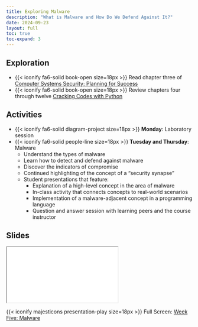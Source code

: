 ```yaml
---
title: Exploring Malware 
description: "What is Malware and How Do We Defend Against It?"
date: 2024-09-23
layout: full
toc: true
toc-expand: 3
---
```


## Exploration

- {{< iconify fa6-solid book-open size=18px >}} Read chapter three of
[Computer Systems Security: Planning for
Success](https://web.njit.edu/~rt494/security/)
- {{< iconify fa6-solid book-open size=18px >}} Review chapters four through twelve 
[Cracking Codes with Python](https://inventwithpython.com/cracking/)

## Activities

- {{< iconify fa6-solid diagram-project size=18px >}} **Monday**: Laboratory session
- {{< iconify fa6-solid people-line size=18px >}} **Tuesday and Thursday**: Malware
  - Understand the types of malware
  - Learn how to detect and defend against malware
  - Discover the indicators of compromise
  - Continued highlighting of the concept of a "security synapse"
  - Student presentations that feature:
    - Explanation of a high-level concept in the area of malware
    - In-class activity that connects concepts to real-world scenarios
    - Implementation of a malware-adjacent concept in a programming language
    - Question and answer session with learning peers and the course instructor

## Slides

```{=html}
<iframe class="slide-deck" src="../../slides/weekfive/"></iframe>
```

{{< iconify majesticons presentation-play size=18px >}} Full Screen: [Week Five: Malware](../../slides/weekfive/)
